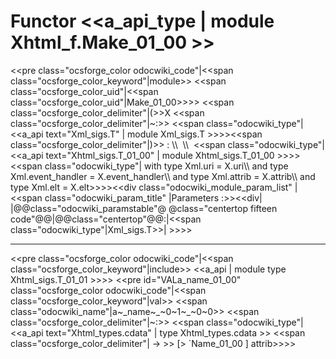 =Functor <<a_api_type | module Xhtml_f.Make_01_00 >> =
<<pre class="ocsforge_color odocwiki_code"|<<span class="ocsforge_color_keyword"|module>> <<span class="ocsforge_color_uid"|<<span class="ocsforge_color_uid"|Make_01_00>>>> <<span class="ocsforge_color_delimiter"|(>>X <<span class="ocsforge_color_delimiter"|~:>> <<span class="odocwiki_type"|<<a_api text="Xml_sigs.T" | module Xml_sigs.T >>>><<span class="ocsforge_color_delimiter"|)>> : \\  \\  <<span class="odocwiki_type"|<<a_api text="Xhtml_sigs.T_01_00" | module Xhtml_sigs.T_01_00 >>>><<span class="odocwiki_type"| with type Xml.uri = X.uri\\                        and type Xml.event_handler = X.event_handler\\                        and type Xml.attrib = X.attrib\\                        and type Xml.elt = X.elt>>>><<div class="odocwiki_module_param_list" | <<span class="odocwiki_param_title" |Parameters :>><<div|
|@@class="odocwiki_paramstable"@ @class="centertop fifteen code"@@{{{X}}}|@@class="centertop"@@:|<<span class="odocwiki_type"|Xml_sigs.T>>|
>>>>

----
<<pre class="ocsforge_color odocwiki_code"|<<span class="ocsforge_color_keyword"|include>> <<a_api | module type Xhtml_sigs.T_01_01 >>>>
<<pre id="VALa_name_01_00" class="ocsforge_color odocwiki_code"|<<span class="ocsforge_color_keyword"|val>> <<span class="odocwiki_name"|a~_name~_~0~1~_~0~0>> <<span class="ocsforge_color_delimiter"|~:>> <<span class="odocwiki_type"|<<a_api text="Xhtml_types.cdata" | type Xhtml_types.cdata >> <<span class="ocsforge_color_delimiter"| -> >> [> `Name_01_00 ] attrib>>>>